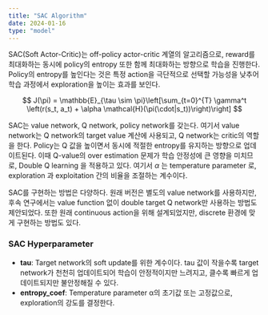 ```yaml
---
title: "SAC Algorithm"
date: 2024-01-16
type: "model"
---
```


 SAC(Soft Actor-Critic)는 off-policy actor-critic 계열의 알고리즘으로, reward를 최대화하는 동시에 policy의 entropy 또한 함께 최대화하는 방향으로 학습을 진행한다. Policy의 entropy를 높인다는 것은 특정 action을 극단적으로 선택할 가능성을 낮추어 학습 과정에서 exploration을 높이는 효과를 보인다.

$$
J(\pi) = \mathbb{E}_{\tau \sim \pi}\left[\sum_{t=0}^{T} \gamma^t \left(r(s_t, a_t) + \alpha \mathcal{H}(\pi(\cdot|s_t))\right)\right]
$$

 SAC는 value network, Q network, policy network를 갖는다. 여기서 value network는 Q network의 target value 계산에 사용되고, Q network는 critic의 역할을 한다. Policy는 Q 값을 높이면서 동시에 적절한 entropy를 유지하는 방향으로 업데이트된다. 이때 Q-value의 over estimation 문제가 학습 안정성에 큰 영향을 미치므로, Double Q learning 을 적용하고 있다. 여기서 $\alpha$ 는 temperature parameter 로, exploration 과 exploitation 간의 비율을 조절하는 계수이다. 

SAC를 구현하는 방법은 다양하다. 원래 버전은 별도의 value network를 사용하지만, 후속 연구에서는 value function 없이 double target Q network만 사용하는 방법도 제안되었다. 또한 원래 continuous action을 위해 설계되었지만, discrete 환경에 맞게 구현하는 방법도 있다.

### SAC Hyperparameter

- **tau**: Target network의 soft update를 위한 계수이다.  tau 값이 작을수록 target network가 천천히 업데이트되어 학습이 안정적이지만 느려지고, 클수록 빠르게 업데이트되지만 불안정해질 수 있다.
- **entropy_coef**: Temperature parameter α의 초기값 또는 고정값으로, exploration의 강도를 결정한다.